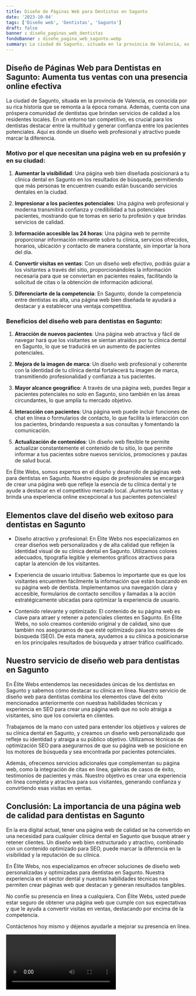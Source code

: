 ```yaml
---
title: Diseño de Páginas Web para Dentistas en Sagunto
date: '2023-10-04'
tags: ['Diseño web', 'Dentistas', 'Sagunto']
draft: false
banner : diseño_paginas_web_dentistas
fondoBanner : diseño_pagina_web_sagunto.webp
summary: La ciudad de Sagunto, situada en la provincia de Valencia, es conocida por su rica historia que se remonta a la época romana. Además, cuenta con una próspera comunidad de dentistas que brindan servicios de calidad a los residentes locales. En un entorno tan competitivo, es crucial para los dentistas destacar entre la multitud y generar confianza entre los pacientes potenciales. Aquí es donde un diseño web profesional y atractivo puede marcar la diferencia.
---
```


## Diseño de Páginas Web para Dentistas en Sagunto: Aumenta tus ventas con una presencia online efectiva

La ciudad de Sagunto, situada en la provincia de Valencia, es conocida por su rica historia que se remonta a la época romana. Además, cuenta con una próspera comunidad de dentistas que brindan servicios de calidad a los residentes locales. En un entorno tan competitivo, es crucial para los dentistas destacar entre la multitud y generar confianza entre los pacientes potenciales. Aquí es donde un diseño web profesional y atractivo puede marcar la diferencia.

### Motivo por el que necesitan una página web en su profesión y en su ciudad:

1. **Aumentar la visibilidad**: Una página web bien diseñada posicionará a tu clínica dental en Sagunto en los resultados de búsqueda, permitiendo que más personas te encuentren cuando están buscando servicios dentales en la ciudad.

2. **Impresionar a los pacientes potenciales**: Una página web profesional y moderna transmitirá confianza y credibilidad a tus potenciales pacientes, mostrando que te tomas en serio tu profesión y que brindas servicios de calidad.

3. **Información accesible las 24 horas**: Una página web te permite proporcionar información relevante sobre tu clínica, servicios ofrecidos, horarios, ubicación y contacto de manera constante, sin importar la hora del día.

4. **Convertir visitas en ventas**: Con un diseño web efectivo, podrás guiar a los visitantes a través del sitio, proporcionándoles la información necesaria para que se conviertan en pacientes reales, facilitando la solicitud de citas o la obtención de información adicional.

5. **Diferenciarte de la competencia**: En Sagunto, donde la competencia entre dentistas es alta, una página web bien diseñada te ayudará a destacar y a establecer una ventaja competitiva.

### Beneficios del diseño web para dentistas en Sagunto:

1. **Atracción de nuevos pacientes**: Una página web atractiva y fácil de navegar hará que los visitantes se sientan atraídos por tu clínica dental en Sagunto, lo que se traducirá en un aumento de pacientes potenciales.

2. **Mejora de la imagen de marca**: Un diseño web profesional y coherente con la identidad de tu clínica dental fortalecerá tu imagen de marca, transmitiendo profesionalidad y confianza a tus pacientes.

3. **Mayor alcance geográfico**: A través de una página web, puedes llegar a pacientes potenciales no solo en Sagunto, sino también en las áreas circundantes, lo que amplía tu mercado objetivo.

4. **Interacción con pacientes**: Una página web puede incluir funciones de chat en línea o formularios de contacto, lo que facilita la interacción con los pacientes, brindando respuesta a sus consultas y fomentando la comunicación.

5. **Actualización de contenidos**: Un diseño web flexible te permite actualizar constantemente el contenido de tu sitio, lo que permite informar a tus pacientes sobre nuevos servicios, promociones y pautas de salud bucal.

En Élite Webs, somos expertos en el diseño y desarrollo de páginas web para dentistas en Sagunto. Nuestro equipo de profesionales se encargará de crear una página web que refleje la esencia de tu clínica dental y te ayude a destacar en el competitivo mercado local. ¡Aumenta tus ventas y brinda una experiencia online excepcional a tus pacientes potenciales!

<GifSeo />

<Cta />

## Elementos clave del diseño web exitoso para dentistas en Sagunto

- Diseño atractivo y profesional: En Élite Webs nos especializamos en crear diseños web personalizados y de alta calidad que reflejen la identidad visual de su clínica dental en Sagunto. Utilizamos colores adecuados, tipografía legible y elementos gráficos atractivos para captar la atención de los visitantes.

- Experiencia de usuario intuitiva: Sabemos lo importante que es que los visitantes encuentren fácilmente la información que están buscando en su página web de dentista. Implementamos una navegación clara y accesible, formularios de contacto sencillos y llamadas a la acción estratégicamente ubicadas para optimizar la experiencia de usuario.

- Contenido relevante y optimizado: El contenido de su página web es clave para atraer y retener a potenciales clientes en Sagunto. En Élite Webs, no solo creamos contenido original y de calidad, sino que también nos aseguramos de que esté optimizado para los motores de búsqueda (SEO). De esta manera, ayudamos a su clínica a posicionarse en los principales resultados de búsqueda y atraer tráfico cualificado.

## Nuestro servicio de diseño web para dentistas en Sagunto

En Élite Webs entendemos las necesidades únicas de los dentistas en Sagunto y sabemos cómo destacar su clínica en línea. Nuestro servicio de diseño web para dentistas combina los elementos clave del éxito mencionados anteriormente con nuestras habilidades técnicas y experiencia en SEO para crear una página web que no solo atraiga a visitantes, sino que los convierta en clientes.

Trabajamos de la mano con usted para entender los objetivos y valores de su clínica dental en Sagunto, y creamos un diseño web personalizado que refleje su identidad y atraiga a su público objetivo. Utilizamos técnicas de optimización SEO para asegurarnos de que su página web se posicione en los motores de búsqueda y sea encontrada por pacientes potenciales.

Además, ofrecemos servicios adicionales que complementan su página web, como la integración de citas en línea, galerías de casos de éxito, testimonios de pacientes y más. Nuestro objetivo es crear una experiencia en línea completa y atractiva para sus visitantes, generando confianza y convirtiendo esas visitas en ventas.

## Conclusión: La importancia de una página web de calidad para dentistas en Sagunto

En la era digital actual, tener una página web de calidad se ha convertido en una necesidad para cualquier clínica dental en Sagunto que busque atraer y retener clientes. Un diseño web bien estructurado y atractivo, combinado con un contenido optimizado para SEO, puede marcar la diferencia en la visibilidad y la reputación de su clínica.

En Élite Webs, nos especializamos en ofrecer soluciones de diseño web personalizadas y optimizadas para dentistas en Sagunto. Nuestra experiencia en el sector dental y nuestras habilidades técnicas nos permiten crear páginas web que destacan y generan resultados tangibles.

No confíe su presencia en línea a cualquiera. Con Élite Webs, usted puede estar seguro de obtener una página web que cumple con sus expectativas y que le ayuda a convertir visitas en ventas, destacando por encima de la competencia.

Contáctenos hoy mismo y déjenos ayudarle a mejorar su presencia en línea.

<Video />

<CtaBot job='Dentistas' city='Sagunto'/>

<Gmaps query='Sagunto+españa+maps' />
